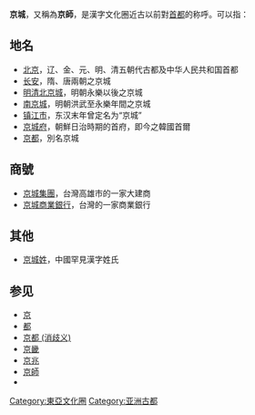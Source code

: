 '''京城'''，又稱為'''京師'''，是漢字文化圈近古以前對[[首都|首都]]的称呼。可以指：

== 地名 ==
* [[北京|北京]]，辽、金、元、明、清五朝代古都及中华人民共和国首都
* [[长安|长安]]，隋、唐兩朝之京城
* [[明清北京城|明清北京城]]，明朝永樂以後之京城
* [[南京城|南京城]]，明朝洪武至永樂年間之京城
* [[镇江市|镇江市]]，东汉末年曾定名为“京城”
* [[京城府|京城府]]，朝鮮日治時期的首府，即今之韓國首爾
* [[京都|京都]]，別名京城

== 商號 ==
* [[京城集團|京城集團]]，台灣高雄市的一家大建商
* [[京城商業銀行|京城商業銀行]]，台灣的一家商業銀行

== 其他 ==
* [[京城姓|京城姓]]，中國罕見漢字姓氏

== 参见 ==
*[[京|京]]
*[[都|都]]
*[[京都_(消歧义)|京都 (消歧义)]]
*[[京畿|京畿]]
*[[京兆|京兆]]
*[[京師|京師]]
* {{link-de|君主京師|Residenzstadt}}

{{Disambig|Cat=二字地名消歧义}}

[[Category:東亞文化圈|Category:東亞文化圈]]
[[Category:亚洲古都|Category:亚洲古都]]